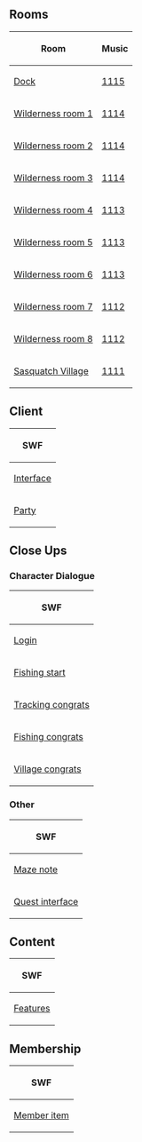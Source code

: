 

==Rooms==
<center>
{|class="wikitable"
!Room!!Music
|-
|[[Media:RoomsDock-WildernessExpedition2016.swf|Dock]]||[[Media:Music1115.swf|1115]]
|-
|[[Media:RoomsParty1-WildernessExpedition2016.swf|Wilderness room 1]]||[[Media:Music1114.swf|1114]]
|-
|[[Media:RoomsParty2-WildernessExpedition2016.swf|Wilderness room 2]]||[[Media:Music1114.swf|1114]]
|-
|[[Media:RoomsParty3-WildernessExpedition2016.swf|Wilderness room 3]]||[[Media:Music1114.swf|1114]]
|-
|[[Media:RoomsParty4-WildernessExpedition2016.swf|Wilderness room 4]]||[[Media:Music1113.swf|1113]]
|-
|[[Media:RoomsParty5-WildernessExpedition2016.swf|Wilderness room 5]]||[[Media:Music1113.swf|1113]]
|-
|[[Media:RoomsParty6-WildernessExpedition2016.swf|Wilderness room 6]]||[[Media:Music1113.swf|1113]]
|-
|[[Media:RoomsParty7-WildernessExpedition2016.swf|Wilderness room 7]]||[[Media:Music1112.swf|1112]]
|-
|[[Media:RoomsParty8-WildernessExpedition2016.swf|Wilderness room 8]]||[[Media:Music1112.swf|1112]]
|-
|[[Media:RoomsParty9-WildernessExpedition2016.swf|Sasquatch Village]]||[[Media:Music1111.swf|1111]]
|}
</center>

==Client==
<center>
{|class="wikitable"
!SWF
|-
|[[Media:ClientInterface-WildernessExpedition2016.swf|Interface]]
|-
|[[Media:ClientParty-WildernessExpedition2016.swf|Party]]
|}
</center>

==Close Ups==
===Character Dialogue===
<center>
{|class="wikitable" style="text-align: center;"
!colspan="4"|SWF
|-
|colspan="4"|[[Media:Close ups160420 character dialogue login-WildernessExpedition2016.swf|Login]]
|-
|[[Media:Close ups160420 character dialogue fishing start-WildernessExpedition2016.swf|Fishing start]]||[[Media:Close ups160420 character dialogue music start-WildernessExpedition2016.swf|Music start]]||[[Media:Close ups160420 character dialogue camo start-WildernessExpedition2016.swf|Camo start]]||[[Media:Close ups160420 character dialogue wood start-WildernessExpedition2016.swf|Wood start]]
|-
|colspan="4"|[[Media:Close ups160420 character dialogue tracking congrats-WildernessExpedition2016.swf|Tracking congrats]]
|-
|[[Media:Close ups160420 character dialogue fishing congrats-WildernessExpedition2016.swf|Fishing congrats]]||[[Media:Close ups160420 character dialogue music congrats-WildernessExpedition2016.swf|Music congrats]]||[[Media:Close ups160420 character dialogue camo congrats-WildernessExpedition2016.swf|Camo congrats]]||[[Media:Close ups160420 character dialogue wood congrats-WildernessExpedition2016.swf|Wood congrats]]
|-
|colspan="2"|[[Media:Close ups160420 character dialogue village congrats-WildernessExpedition2016.swf|Village congrats]]||colspan="2"|[[Media:Close ups160420 character dialogue final congrats-WildernessExpedition2016.swf|Final congrats]]
|}
</center>
===Other===
<center>
{|class="wikitable" style="text-align: center;"
!SWF
|-
|[[Media:Close ups160420 mazenote-WildernessExpedition2016.swf|Maze note]]
|-
|[[Media:Close upsQuest interface-WildernessExpedition2016.swf|Quest interface]]
|}
</center>

==Content==
<center>
{|class="wikitable"
!colspan="5"|SWF
|-
|[[Media:ContentFeatures-WildernessExpedition2016.swf|Features]]||[[Media:ContentInterface-WildernessExpedition2016.swf|Interface]]||[[Media:ContentLogo-WildernessExpedition2016.swf|Logo]]||[[Media:ContentParty icon-WildernessExpedition2016.swf|Party icon]]||[[Media:ContentPrompts-WildernessExpedition2016.swf|Prompts]]
|}
</center>

==Membership==
<center>
{|class="wikitable"
!SWF
|-
|[[Media:MembershipParty1-WildernessExpedition2016.swf|Member item]]
|}
</center>

{{Parties}}

